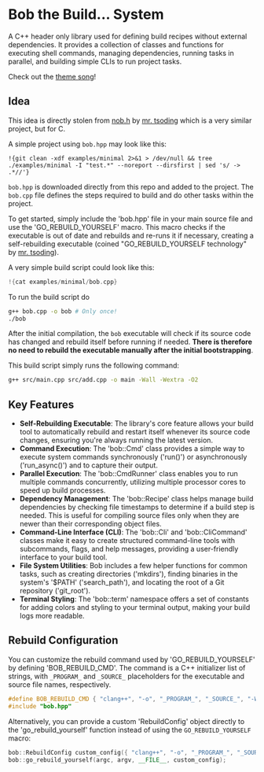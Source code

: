 # Bob the Build... System
A C++ header only library used for defining build recipes without external dependencies. It provides a collection of classes and functions for executing shell commands, managing dependencies, running tasks in parallel, and building simple CLIs to run project tasks.

Check out the [theme song](https://www.youtube.com/watch?v=HdVg-2jn2OU)!

## Idea
This idea is directly stolen from [nob.h](https://github.com/tsoding/nob.h) by [mr. tsoding](https://github.com/tsoding) which is a very similar project, but for C.

A simple project using `bob.hpp` may look like this:

```
!{git clean -xdf examples/minimal 2>&1 > /dev/null && tree ./examples/minimal -I "test.*" --noreport --dirsfirst | sed 's/ -> .*//'}
```

`bob.hpp` is downloaded directly from this repo and added to the project. The `bob.cpp` file defines the steps required to build and do other tasks within the project.

To get started, simply include the 'bob.hpp' file in your main source file and use the 'GO_REBUILD_YOURSELF' macro. This macro checks if the executable is out of date and rebuilds and re-runs it if necessary, creating a self-rebuilding executable (coined "GO_REBUILD_YOURSELF technology" by [mr. tsoding](https://github.com/tsoding)).

A very simple build script could look like this:
```cpp
!{cat examples/minimal/bob.cpp}
```

To run the build script do
```bash
g++ bob.cpp -o bob # Only once!
./bob
```

After the initial compilation, the `bob` executable will check if its source code has changed and rebuild itself before running if needed. **There is therefore no need to rebuild the executable manually after the initial bootstrapping**.

This build script simply runs the following command:
```bash
g++ src/main.cpp src/add.cpp -o main -Wall -Wextra -O2
```


## Key Features
- **Self-Rebuilding Executable**: The library's core feature allows your build tool to automatically rebuild and restart itself whenever its source code changes, ensuring you're always running the latest version.
- **Command Execution**: The 'bob::Cmd' class provides a simple way to execute system commands synchronously ('run()') or asynchronously ('run_async()') and to capture their output.
- **Parallel Execution**: The 'bob::CmdRunner' class enables you to run multiple commands concurrently, utilizing multiple processor cores to speed up build processes.
- **Dependency Management**: The 'bob::Recipe' class helps manage build dependencies by checking file timestamps to determine if a build step is needed. This is useful for compiling source files only when they are newer than their corresponding object files.
- **Command-Line Interface (CLI)**: The 'bob::Cli' and 'bob::CliCommand' classes make it easy to create structured command-line tools with subcommands, flags, and help messages, providing a user-friendly interface to your build tool.
- **File System Utilities**: Bob includes a few helper functions for common tasks, such as creating directories ('mkdirs'), finding binaries in the system's '$PATH' ('search_path'), and locating the root of a Git repository ('git_root').
- **Terminal Styling**: The 'bob::term' namespace offers a set of constants for adding colors and styling to your terminal output, making your build logs more readable.

## Rebuild Configuration
You can customize the rebuild command used by 'GO_REBUILD_YOURSELF' by defining 'BOB_REBUILD_CMD'. The command is a C++ initializer list of strings, with `_PROGRAM_` and `_SOURCE_` placeholders for the executable and source file names, respectively.

```cpp
#define BOB_REBUILD_CMD { "clang++", "-o", "_PROGRAM_", "_SOURCE_", "-Wall", "-O2" }
#include "bob.hpp"
```

Alternatively, you can provide a custom 'RebuildConfig' object directly to the 'go_rebuild_yourself' function instead of using the `GO_REBUILD_YOURSELF` macro:

```cpp
bob::RebuildConfig custom_config({ "clang++", "-o", "_PROGRAM_", "_SOURCE_", "-Wall", "-O2" });
bob::go_rebuild_yourself(argc, argv, __FILE__, custom_config);
```

